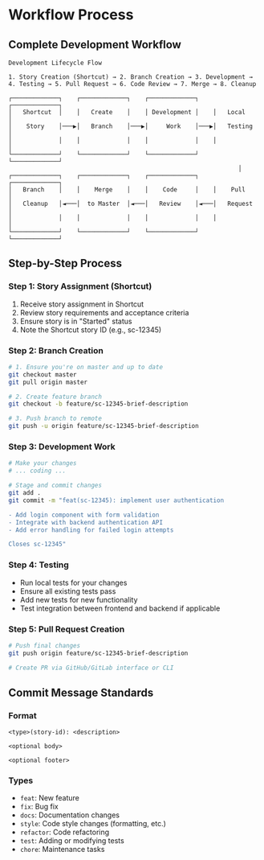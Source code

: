 # Workflow Process

## Complete Development Workflow

```
Development Lifecycle Flow

1. Story Creation (Shortcut) → 2. Branch Creation → 3. Development → 4. Testing → 5. Pull Request → 6. Code Review → 7. Merge → 8. Cleanup

┌─────────────┐    ┌─────────────┐    ┌─────────────┐    ┌─────────────┐
│   Shortcut  │    │   Create    │    │ Development │    │   Local     │
│    Story    │───▶│   Branch    │───▶│     Work    │───▶│   Testing   │
│             │    │             │    │             │    │             │
└─────────────┘    └─────────────┘    └─────────────┘    └─────────────┘
                                                                │
┌─────────────┐    ┌─────────────┐    ┌─────────────┐    ┌─────────────┐
│   Branch    │    │    Merge    │    │    Code     │    │    Pull     │
│   Cleanup   │◄───│  to Master  │◄───│   Review    │◄───│   Request   │
│             │    │             │    │             │    │             │
└─────────────┘    └─────────────┘    └─────────────┘    └─────────────┘
```

## Step-by-Step Process

### Step 1: Story Assignment (Shortcut)
1. Receive story assignment in Shortcut
2. Review story requirements and acceptance criteria
3. Ensure story is in "Started" status
4. Note the Shortcut story ID (e.g., sc-12345)

### Step 2: Branch Creation
```bash
# 1. Ensure you're on master and up to date
git checkout master
git pull origin master

# 2. Create feature branch
git checkout -b feature/sc-12345-brief-description

# 3. Push branch to remote
git push -u origin feature/sc-12345-brief-description
```

### Step 3: Development Work
```bash
# Make your changes
# ... coding ...

# Stage and commit changes
git add .
git commit -m "feat(sc-12345): implement user authentication

- Add login component with form validation
- Integrate with backend authentication API
- Add error handling for failed login attempts

Closes sc-12345"
```

### Step 4: Testing
- Run local tests for your changes
- Ensure all existing tests pass
- Add new tests for new functionality
- Test integration between frontend and backend if applicable

### Step 5: Pull Request Creation
```bash
# Push final changes
git push origin feature/sc-12345-brief-description

# Create PR via GitHub/GitLab interface or CLI
```

## Commit Message Standards

### Format
```
<type>(story-id): <description>

<optional body>

<optional footer>
```

### Types
- `feat`: New feature
- `fix`: Bug fix
- `docs`: Documentation changes
- `style`: Code style changes (formatting, etc.)
- `refactor`: Code refactoring
- `test`: Adding or modifying tests
- `chore`: Maintenance tasks
